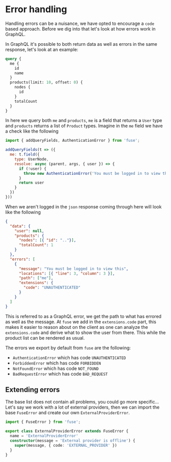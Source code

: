 # Error handling

Handling errors can be a nuisance, we have opted to encourage a `code` based approach.
Before we dig into that let's look at how errors work in GraphQL.

In GraphQL it's possible to both return data as well as errors in the same response, let's look
at an example:

```graphql
query {
  me {
    id
    name
  }
  products(limit: 10, offset: 0) {
    nodes {
      id
    }
    totalCount
  }
}
```

In here we query both `me` and `products`, `me` is a field that returns a `User` type and `products`
returns a list of `Product` types. Imagine in the `me` field we have a check like the following

```js
import { addQueryFields, AuthenticationError } from 'fuse';

addQueryFields(t => ({
  me: t.field({
    type: UserNode,
    resolve: async (parent, args, { user }) => {
      if (!user) {
        throw new AuthenticationError('You must be logged in to view this')
      }
      return user
    }
  })
}))
```

When we aren't logged in the `json` response coming through here will look like the following

```json
{
  "data": {
    "user": null,
    "products": {
      "nodes": [{ "id": ".."}],
      "totalCount": 1
    }
  },
  "errors": [
    {
      "message": "You must be logged in to view this",
      "locations": [{ "line": 3, "column": 3 }],
      "path": ["me"],
      "extensions": {
        "code": "UNAUTHENTICATED"
      }
    }
  ]
}
```

This is referred to as a GraphQL error, we get the path to what has errored as well as the message.
At `fuse` we add in the `extensions.code` part, this makes it easier to reason about on the client
as one can analyze the `extensions.code` and derive what to show the user from there. This while
the product list can be rendered as usual.

The errors we export by default from `fuse` are the following:

- `AuthenticationError` which has code `UNAUTHENTICATED`
- `ForbiddenError` which has code `FORBIDDEN`
- `NotFoundError` which has code `NOT_FOUND`
- `BadRequestError` which has code `BAD_REQUEST`

## Extending errors

The base list does not contain all problems, you could go more specific... Let's say
we work with a lot of external providers, then we can import the base `FuseError` and
create our own `ExternalProviderError`.

```ts
import { FuseError } from 'fuse';

export class ExternalProviderError extends FuseError {
  name = 'ExternalProviderError'
  constructor(message = 'External provider is offline') {
    super(message, { code: 'EXTERNAL_PROVIDER' })
  }
}
```
